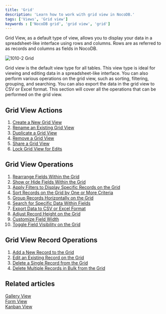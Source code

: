 ```yaml
---
title: 'Grid'
description: 'Learn how to work with grid view in NocoDB.'
tags: ['Views', 'Grid view']
keywords : ['NocoDB grid', 'grid view', 'grid']
---
```


Grid View, as a default type of view, allows you to display your data in a spreadsheet-like interface using rows and columns. Rows are as referred to as records and columns as fields in NocoDB.

![1010-2 Grid](/img/v2/views/grid.png)

Grid view is the default view type for all tables. This view type is ideal for viewing and editing data in a spreadsheet-like interface. You can also perform various operations on the grid view, such as sorting, filtering, grouping, and searching. You can also export the data in the grid view to CSV or Excel format. This section will cover all the operations that can be performed on the grid view.

## Grid View Actions
1. [Create a New Grid View](/docs/product-docs/views/create-view#create-new-view)
2. [Rename an Existing Grid View](/docs/product-docs/views/actions-on-view#rename-view)
3. [Duplicate a Grid View](/docs/product-docs/views/actions-on-view#duplicate-view)
4. [Remove a Grid View](/docs/product-docs/views/actions-on-view#delete-view)
5. [Share a Grid View](/docs/product-docs/views/share-view)
6. [Lock Grid View for Edits](/docs/product-docs/views#view-permission-types)

## Grid View Operations
1. [Rearrange Fields Within the Grid](/docs/product-docs/table-operations/field-operations#rearranging-fields)
2. [Show or Hide Fields Within the Grid](/docs/product-docs/table-operations/field-operations#showhide-fields)
3. [Apply Filters to Display Specific Records on the Grid](/docs/product-docs/table-operations/filter)
4. [Sort Records on the Grid by One or More Criteria](/docs/product-docs/table-operations/sort)
5. [Group Records Horizontally on the Grid](/docs/product-docs/table-operations/group-by)
6. [Search for Specific Data Within Fields](/docs/product-docs/table-operations/search)
7. [Export Data to CSV or Excel Format](/docs/product-docs/table-operations/download#download-data)
8. [Adjust Record Height on the Grid](/docs/product-docs/table-operations/row-height)
9. [Customize Field Width](/docs/product-docs/fields/actions-on-field)
10. [Toggle Field Visibility on the Grid](/docs/product-docs/table-operations/field-operations#showhide-fields)

## Grid View Record Operations
1. [Add a New Record to the Grid](/docs/product-docs/records/create-record)
2. [Edit an Existing Record on the Grid](/docs/product-docs/records/actions-on-record#update-record)
3. [Delete a Single Record from the Grid](/docs/product-docs/records/actions-on-record#delete-record-single)
4. [Delete Multiple Records in Bulk from the Grid](/docs/product-docs/records/actions-on-record#delete-record-bulk)

## Related articles
[Gallery View](/docs/product-docs/views/view-types/gallery)  
[Form View](/docs/product-docs/views/view-types/form)  
[Kanban View](/docs/product-docs/views/view-types/kanban)  

